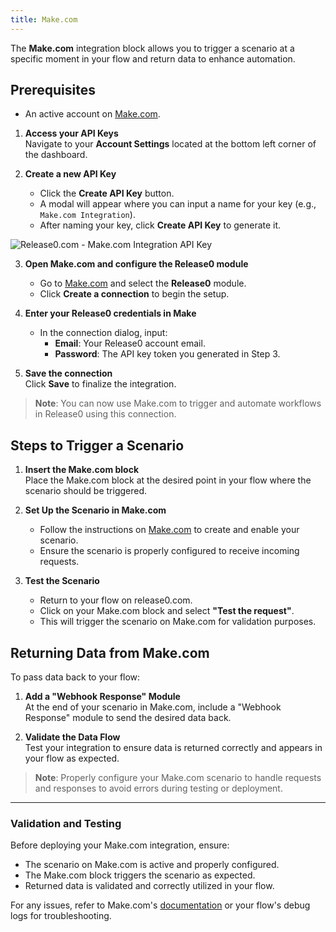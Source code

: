 ```yaml
---
title: Make.com
---
```

The **Make.com** integration block allows you to trigger a scenario at a specific moment in your flow and return data to enhance automation.

## Prerequisites
- An active account on [Make.com](https://www.make.com).

1. **Access your API Keys**  
   Navigate to your **Account Settings** located at the bottom left corner of the dashboard.

2. **Create a new API Key**  
   - Click the **Create API Key** button.  
   - A modal will appear where you can input a name for your key (e.g., `Make.com Integration`).  
   - After naming your key, click **Create API Key** to generate it.

<Frame style={{ maxWidth: '400px' }}>
  <img src="/images/account/create-api-key.png" alt="Release0.com - Make.com Integration API Key" />
</Frame>

3. **Open Make.com and configure the Release0 module**  
   - Go to [Make.com](https://www.make.com) and select the **Release0** module.
   - Click **Create a connection** to begin the setup.

4. **Enter your Release0 credentials in Make**
   - In the connection dialog, input:
     - **Email**: Your Release0 account email.
     - **Password**: The API key token you generated in Step 3.

5. **Save the connection**  
   Click **Save** to finalize the integration.

> **Note**: You can now use Make.com to trigger and automate workflows in Release0 using this connection.

## Steps to Trigger a Scenario

1. **Insert the Make.com block**  
   Place the Make.com block at the desired point in your flow where the scenario should be triggered.

2. **Set Up the Scenario in Make.com**  
   - Follow the instructions on [Make.com](https://www.make.com) to create and enable your scenario.  
   - Ensure the scenario is properly configured to receive incoming requests.

3. **Test the Scenario**  
   - Return to your flow on release0.com.  
   - Click on your Make.com block and select **"Test the request"**.  
   - This will trigger the scenario on Make.com for validation purposes.

## Returning Data from Make.com

To pass data back to your flow:  

1. **Add a "Webhook Response" Module**  
   At the end of your scenario in Make.com, include a "Webhook Response" module to send the desired data back.

2. **Validate the Data Flow**  
   Test your integration to ensure data is returned correctly and appears in your flow as expected.

> **Note**: Properly configure your Make.com scenario to handle requests and responses to avoid errors during testing or deployment.

---

### Validation and Testing

Before deploying your Make.com integration, ensure:  

- The scenario on Make.com is active and properly configured.  
- The Make.com block triggers the scenario as expected.  
- Returned data is validated and correctly utilized in your flow.

For any issues, refer to Make.com's [documentation](https://www.make.com/help) or your flow's debug logs for troubleshooting.